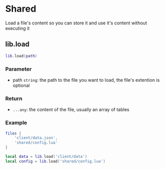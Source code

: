 # Shared
Load a file's content so you can store it and use it's content without executing it

## lib.load

```lua
lib.load(path)
```

### Parameter
* path `string`: the path to the file you want to load, the file's extention is optional

### Return
* `...any`: the content of the file, usually an array of tables

### Example

```lua filename='fxmanifest.lua'
files {
    'client/data.json',
    'shared/config.lua'
}
```

```lua
local data = lib.load('client/data')
local config = lib.load('shared/config.lua')
```